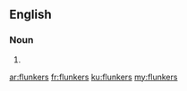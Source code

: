 ==English==

===Noun===
{{head|en|plural}}

# {{plural of|flunker|lang=en}}

[[ar:flunkers]]
[[fr:flunkers]]
[[ku:flunkers]]
[[my:flunkers]]